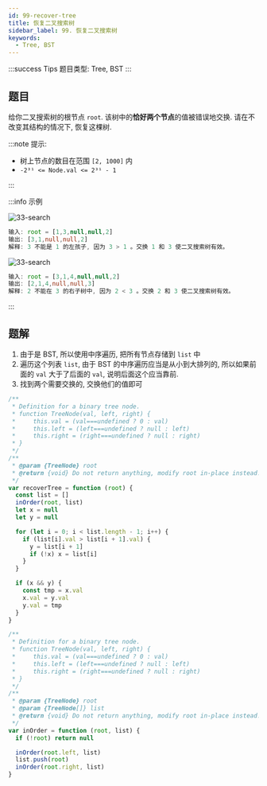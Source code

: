 ```yaml
---
id: 99-recover-tree
title: 恢复二叉搜索树
sidebar_label: 99. 恢复二叉搜索树
keywords:
  - Tree, BST
---
```


:::success Tips
题目类型: Tree, BST
:::

## 题目

给你二叉搜索树的根节点 `root`. 该树中的**恰好两个节点**的值被错误地交换. 请在不改变其结构的情况下, 恢复这棵树.

:::note 提示:

- 树上节点的数目在范围 `[2, 1000]` 内
- `-2³¹ <= Node.val <= 2³¹ - 1`

:::

:::info 示例

![33-search](../../static/img/99-recover-tree-1.jpg)

```ts
输入: root = [1,3,null,null,2]
输出: [3,1,null,null,2]
解释: 3 不能是 1 的左孩子, 因为 3 > 1 。交换 1 和 3 使二叉搜索树有效。
```

![33-search](../../static/img/99-recover-tree-2.jpg)

```ts
输入: root = [3,1,4,null,null,2]
输出: [2,1,4,null,null,3]
解释: 2 不能在 3 的右子树中, 因为 2 < 3 。交换 2 和 3 使二叉搜索树有效。
```

:::

## 题解

1. 由于是 BST, 所以使用中序遍历, 把所有节点存储到 `list` 中
2. 遍历这个列表 `list`, 由于 BST 的中序遍历应当是从小到大排列的, 所以如果前面的 `val` 大于了后面的 `val`, 说明后面这个应当靠前.
3. 找到两个需要交换的, 交换他们的值即可

```ts
/**
 * Definition for a binary tree node.
 * function TreeNode(val, left, right) {
 *     this.val = (val===undefined ? 0 : val)
 *     this.left = (left===undefined ? null : left)
 *     this.right = (right===undefined ? null : right)
 * }
 */
/**
 * @param {TreeNode} root
 * @return {void} Do not return anything, modify root in-place instead.
 */
var recoverTree = function (root) {
  const list = []
  inOrder(root, list)
  let x = null
  let y = null

  for (let i = 0; i < list.length - 1; i++) {
    if (list[i].val > list[i + 1].val) {
      y = list[i + 1]
      if (!x) x = list[i]
    }
  }

  if (x && y) {
    const tmp = x.val
    x.val = y.val
    y.val = tmp
  }
}

/**
 * Definition for a binary tree node.
 * function TreeNode(val, left, right) {
 *     this.val = (val===undefined ? 0 : val)
 *     this.left = (left===undefined ? null : left)
 *     this.right = (right===undefined ? null : right)
 * }
 */
/**
 * @param {TreeNode} root
 * @param {TreeNode[]} list
 * @return {void} Do not return anything, modify root in-place instead.
 */
var inOrder = function (root, list) {
  if (!root) return null

  inOrder(root.left, list)
  list.push(root)
  inOrder(root.right, list)
}
```
